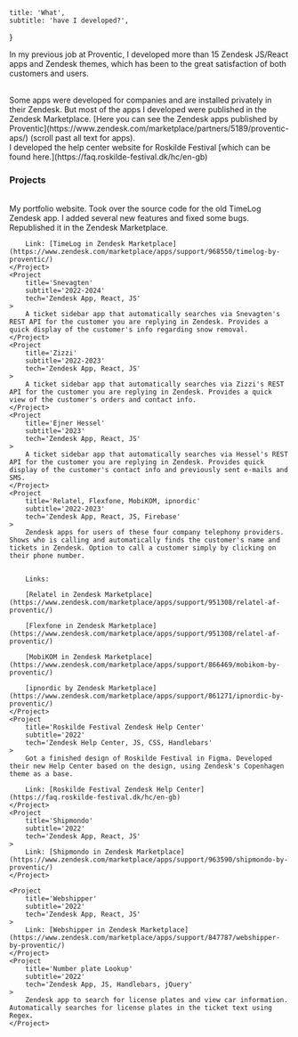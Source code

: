     title: 'What',
    subtitle: 'have I developed?',
}

In my previous job at Proventic, I developed more than 15 Zendesk JS/React apps and Zendesk themes,
which has been to the great satisfaction of both customers and users.

<br />
Some apps were developed for companies and are installed privately in their Zendesk.
But most of the apps I developed were published in the Zendesk Marketplace.
[Here you can see the Zendesk apps published by Proventic](https://www.zendesk.com/marketplace/partners/5189/proventic-aps/) (scroll past all text for apps).

<br />
I developed the help center website for Roskilde Festival [which can be found here.](https://faq.roskilde-festival.dk/hc/en-gb)

### Projects
<br />

<ResponsiveGrid>
    <Project
        title='aldu.dk'
        subtitle='2024'
        tech='React, TS, MDX, Vite, CSS Modules'
    >
        My portfolio website.
    </Project>
    <Project
        title='TimeLog'
        subtitle='2023-2024'
        tech='Zendesk App, JS, Handlebars, jQuery'
    >
        Took over the source code for the old TimeLog Zendesk app. I added several new features and fixed some bugs. Republished it in the Zendesk Marketplace.

        Link: [TimeLog in Zendesk Marketplace](https://www.zendesk.com/marketplace/apps/support/968550/timelog-by-proventic/)
    </Project>
    <Project
        title='Snevagten'
        subtitle='2022-2024'
        tech='Zendesk App, React, JS'
    >
        A ticket sidebar app that automatically searches via Snevagten's REST API for the customer you are replying in Zendesk. Provides a quick display of the customer's info regarding snow removal.
    </Project>
    <Project
        title='Zizzi'
        subtitle='2022-2023'
        tech='Zendesk App, React, JS'
    >
        A ticket sidebar app that automatically searches via Zizzi's REST API for the customer you are replying in Zendesk. Provides a quick view of the customer's orders and contact info.
    </Project>
    <Project
        title='Ejner Hessel'
        subtitle='2023'
        tech='Zendesk App, React, JS'
    >
        A ticket sidebar app that automatically searches via Hessel's REST API for the customer you are replying in Zendesk. Provides quick display of the customer's contact info and previously sent e-mails and SMS.
    </Project>
    <Project
        title='Relatel, Flexfone, MobiKOM, ipnordic'
        subtitle='2022-2023'
        tech='Zendesk App, React, JS, Firebase'
    >
        Zendesk apps for users of these four company telephony providers. Shows who is calling and automatically finds the customer's name and tickets in Zendesk. Option to call a customer simply by clicking on their phone number.


        Links:

        [Relatel in Zendesk Marketplace](https://www.zendesk.com/marketplace/apps/support/951308/relatel-af-proventic/)

        [Flexfone in Zendesk Marketplace](https://www.zendesk.com/marketplace/apps/support/951308/relatel-af-proventic/)

        [MobiKOM in Zendesk Marketplace](https://www.zendesk.com/marketplace/apps/support/866469/mobikom-by-proventic/)

        [ipnordic by Zendesk Marketplace](https://www.zendesk.com/marketplace/apps/support/861271/ipnordic-by-proventic/)
    </Project>
    <Project
        title='Roskilde Festival Zendesk Help Center'
        subtitle='2022'
        tech='Zendesk Help Center, JS, CSS, Handlebars'
    >
        Got a finished design of Roskilde Festival in Figma. Developed their new Help Center based on the design, using Zendesk's Copenhagen theme as a base.

        Link: [Roskilde Festival Zendesk Help Center](https://faq.roskilde-festival.dk/hc/en-gb)
    </Project>
    <Project
        title='Shipmondo'
        subtitle='2022'
        tech='Zendesk App, React, JS'
    >
        Link: [Shipmondo in Zendesk Marketplace](https://www.zendesk.com/marketplace/apps/support/963590/shipmondo-by-proventic/)
    </Project>

    <Project
        title='Webshipper'
        subtitle='2022'
        tech='Zendesk App, React, JS'
    >
        Link: [Webshipper in Zendesk Marketplace](https://www.zendesk.com/marketplace/apps/support/847787/webshipper-by-proventic/)
    </Project>
    <Project
        title='Number plate Lookup'
        subtitle='2022'
        tech='Zendesk App, JS, Handlebars, jQuery'
    >
        Zendesk app to search for license plates and view car information. Automatically searches for license plates in the ticket text using Regex.
    </Project>
</ResponsiveGrid>
